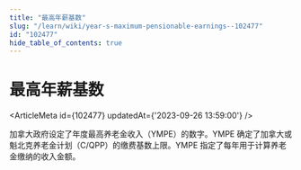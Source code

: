 ```yaml
---
title: "最高年薪基数"
slug: "/learn/wiki/year-s-maximum-pensionable-earnings--102477"
id: "102477"
hide_table_of_contents: true
---
```



# 最高年薪基数

<ArticleMeta id={102477} updatedAt={'2023-09-26 13:59:00'} />
<div className='border-solid border-b border-t-0 my-4 border-[var(--ifm-color-gray-300)]' />

加拿大政府设定了年度最高养老金收入（YMPE）的数字。YMPE 确定了加拿大或魁北克养老金计划（C/QPP）的缴费基数上限。YMPE 指定了每年用于计算养老金缴纳的收入金额。
